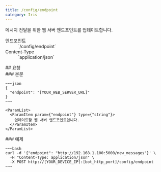 ```yaml
---
title: /config/endpoint
category: Iris
---
```


<Section>
  메시지 전달을 위한 웹 서버 엔드포인트를 업데이트합니다.

  <Dl>
    <Dt>엔드포인트</Dt>
    <Dd>
      <Endpoint method={"POST"}>`/config/endpoint`</Endpoint>
    </Dd>
    <Dt>Content-Type</Dt>
    <Dd>
      `application/json`
    </Dd>
  </Dl>
</Section>
<Section>
  ## 요청

  <Section>
    ### 본문

    ~~~json
    {
      "endpoint": "[YOUR_WEB_SERVER_URL]"
    }
    ~~~

    <ParamList>
      <ParamItem param={"endpoint"} type={"string"}>
        업데이트할 웹 서버 엔드포인트입니다.
      </ParamItem>
    </ParamList>
  </Section>
  <Section>
    ### 예제

    ~~~bash
    curl -d '{"endpoint": "http://192.168.1.100:5000/new_messages"}' \
      -H "Content-Type: application/json" \
      -X POST http://[YOUR_DEVICE_IP]:[bot_http_port]/config/endpoint
    ~~~
  </Section>
</Section>